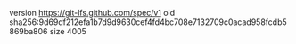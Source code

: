 version https://git-lfs.github.com/spec/v1
oid sha256:9d69df212efa1b7d9d9630cef4fd4bc708e7132709c0acad958fcdb5869ba806
size 4005
